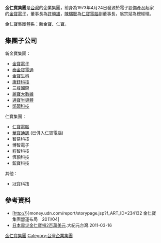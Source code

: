'''金仁寶集團'''是[[台灣|台灣]]的企業集團，前身為1973年4月24日發源於電子設備產品起家的[[金寶電子|金寶電子]]，董事長為[[許勝雄_(電機)|許勝雄]]，[[陳瑞聰|陳瑞聰]]為[[仁寶電腦|仁寶電腦]]副董事長，翁宗斌為總經理。

金仁寶集團體系：新金寶、仁寶。

== 集團子公司 ==
新金寶集團：
* [[金寶電子|金寶電子]]
* [[泰金寶電通|泰金寶電通]]
* [[金寶生科|金寶生科]]
* [[康舒科技|康舒科技]]
* [[三緯國際|三緯國際]]
* [[麗寶大數據|麗寶大數據]]
* [[通寶半導體|通寶半導體]]
* [[凱碩科技|凱碩科技]]
仁寶集團：
* [[仁寶電腦|仁寶電腦]]
* [[華寶通訊|華寶通訊]] (已併入仁寶電腦)
* 智易科技
* 博智電子
* 程智科技
* 恆顥科技
* 鋐寶科技

其他：
* 冠寶科技

== 參考資料 ==
{{Reflist}} 
* [http://}}money.udn.com/report/storypage.jsp?f_ART_ID=234132 金仁寶集團營運布局　2011/04]{{dead link|date=2018年4月 |bot=InternetArchiveBot |fix-attempted=yes }}
* [http://www.epochtimes.com/b5/11/3/16/n3199671.htm 日本震災金仁寶捐2百萬美元].大紀元台灣.2011-03-16

[[Category:金仁寶集團|]]
[[Category:台灣企業集團|Category:台灣企業集團]]